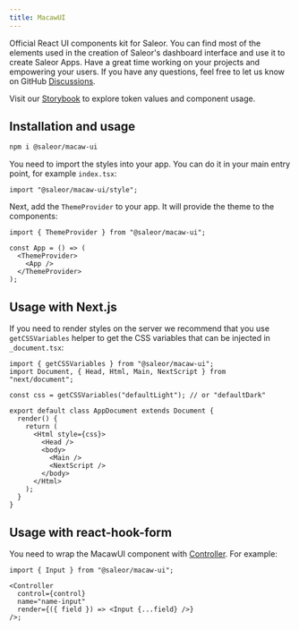```yaml
---
title: MacawUI
---
```


Official React UI components kit for Saleor. You can find most of the elements used in the creation of Saleor's dashboard interface and use it to create Saleor Apps. Have a great time working on your projects and empowering your users. If you have any questions, feel free to let us know on GitHub [Discussions](https://github.com/saleor/macaw-ui/discussions).

Visit our [Storybook](https://macaw-ui.vercel.app) to explore token values and component usage.

## Installation and usage

```bash
npm i @saleor/macaw-ui
```

You need to import the styles into your app. You can do it in your main entry point, for example `index.tsx`:

```tsx
import "@saleor/macaw-ui/style";
```

Next, add the `ThemeProvider` to your app. It will provide the theme to the components:

```tsx
import { ThemeProvider } from "@saleor/macaw-ui";

const App = () => (
  <ThemeProvider>
    <App />
  </ThemeProvider>
);
```

## Usage with Next.js

If you need to render styles on the server we recommend that you use `getCSSVariables` helper to get the CSS variables that can be injected in `_document.tsx`:

```tsx
import { getCSSVariables } from "@saleor/macaw-ui";
import Document, { Head, Html, Main, NextScript } from "next/document";

const css = getCSSVariables("defaultLight"); // or "defaultDark"

export default class AppDocument extends Document {
  render() {
    return (
      <Html style={css}>
        <Head />
        <body>
          <Main />
          <NextScript />
        </body>
      </Html>
    );
  }
}
```

## Usage with react-hook-form

You need to wrap the MacawUI component with [Controller](https://react-hook-form.com/docs/usecontroller/controller). For example:

```tsx
import { Input } from "@saleor/macaw-ui";

<Controller
  control={control}
  name="name-input"
  render={({ field }) => <Input {...field} />}
/>;
```
